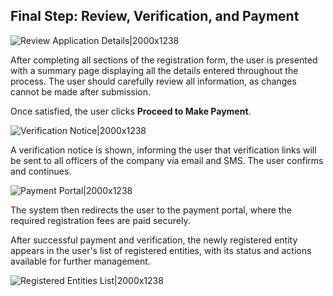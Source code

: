 ## Final Step: Review, Verification, and Payment

![Review Application Details|2000x1238](/guarantee35.png)

After completing all sections of the registration form, the user is presented with a summary page displaying all the details entered throughout the process. The user should carefully review all information, as changes cannot be made after submission.

Once satisfied, the user clicks **Proceed to Make Payment**.

![Verification Notice|2000x1238](/guarantee36.png)

A verification notice is shown, informing the user that verification links will be sent to all officers of the company via email and SMS. The user confirms and continues.

![Payment Portal|2000x1238](/guarantee37.png)

The system then redirects the user to the payment portal, where the required registration fees are paid securely.

After successful payment and verification, the newly registered entity appears in the user's list of registered entities, with its status and actions available for further management.

![Registered Entities List|2000x1238](/guarantee38.png)
